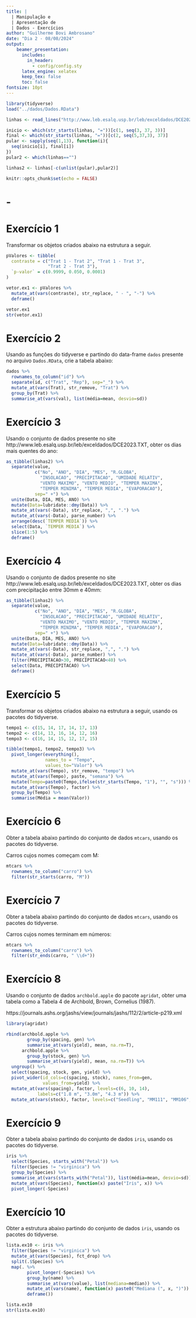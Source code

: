 ```yaml
---
title: |
  | Manipulação e
  | Apresentação de
  | Dados - Exercícios
author: "Guilherme Bovi Ambrosano"
date: "Dia 2 - 08/08/2024"
output:
    beamer_presentation:
      includes:
        in_header:
          - config/config.sty
      latex_engine: xelatex
      keep_tex: false
      toc: false
fontsize: 10pt
---
```


```r
library(tidyverse)
load("../dados/Dados.RData")

linhas <- read_lines("http://www.leb.esalq.usp.br/leb/exceldados/DCE2023.TXT")

inicio <- which(str_starts(linhas, "="))[c(1, seq(3, 37, 3))]
final <- which(str_starts(linhas, "="))[c(2, seq(5,37,3), 37)]
pular <- sapply(seq(1,13), function(i){
  seq(inicio[i], final[i])
})
pular2 <- which(linhas=="")

linhas2 <- linhas[-c(unlist(pular),pular2)]

knitr::opts_chunk$set(echo = FALSE)
```


# -
\section{Exercícios}
\framecard{{\color{white}\Huge{Exercícios}}}

# Exercício 1

Transformar os objetos criados abaixo na estrutura a seguir.

```r

pValores <- tibble(
  contraste = c("Trat 1 - Trat 2", "Trat 1 - Trat 3",
                "Trat 2 - Trat 3"),
  `p-valor` = c(0.9999, 0.050, 0.0001)
)

```

```r

vetor.ex1 <- pValores %>%
  mutate_at(vars(contraste), str_replace, " - ", "-") %>%
  deframe()

```

```r

vetor.ex1
str(vetor.ex1)

```

# Exercício 2

Usando as funções do tidyverse e partindo do data-frame `dados` presente no arquivo `Dados.RData`, crie a tabela abaixo:

```r

dados %>%
  rownames_to_column("id") %>%
  separate(id, c("Trat", "Rep"), sep="_") %>%
  mutate_at(vars(Trat), str_remove, "Trat") %>% 
  group_by(Trat) %>%
  summarise_at(vars(val), list(média=mean, desvio=sd))

```

# Exercício 3

Usando o conjunto de dados presente no site http://www.leb.esalq.usp.br/leb/exceldados/DCE2023.TXT, obter os dias mais quentes do ano:

```r

as_tibble(linhas2) %>%
  separate(value, 
           c("No", "ANO", "DIA", "MES", "R.GLOBA",
             "INSOLACAO", "PRECIPITACAO", "UMIDADE RELATIV",
             "VENTO MAXIMO", "VENTO MEDIO", "TEMPER MAXIMA",
             "TEMPER MINIMA", "TEMPER MEDIA", "EVAPORACAO"),
           sep=" +") %>%
  unite(Data, DIA, MES, ANO) %>%
  mutate(Data=lubridate::dmy(Data)) %>%
  mutate_at(vars(-Data), str_replace, ",", ".") %>%
  mutate_at(vars(-Data), parse_number) %>%
  arrange(desc(`TEMPER MEDIA`)) %>%
  select(Data, `TEMPER MEDIA`) %>%
  slice(1:5) %>%
  deframe()

```


# Exercício 4

Usando o conjunto de dados presente no site http://www.leb.esalq.usp.br/leb/exceldados/DCE2023.TXT, obter os dias com precipitação entre 30mm e 40mm:

```r

as_tibble(linhas2) %>%
  separate(value, 
           c("No", "ANO", "DIA", "MES", "R.GLOBA",
             "INSOLACAO", "PRECIPITACAO", "UMIDADE RELATIV",
             "VENTO MAXIMO", "VENTO MEDIO", "TEMPER MAXIMA",
             "TEMPER MINIMA", "TEMPER MEDIA", "EVAPORACAO"),
           sep=" +") %>%
  unite(Data, DIA, MES, ANO) %>%
  mutate(Data=lubridate::dmy(Data)) %>%
  mutate_at(vars(-Data), str_replace, ",", ".") %>%
  mutate_at(vars(-Data), parse_number) %>%
  filter(PRECIPITACAO>30, PRECIPITACAO<40) %>%
  select(Data, PRECIPITACAO) %>%
  deframe()

```

# Exercício 5

Transformar os objetos criados abaixo na estrutura a seguir, usando os pacotes do tidyverse.

```r

tempo1 <- c(15, 14, 17, 14, 17, 13)
tempo2 <- c(14, 13, 16, 14, 12, 16)
tempo3 <- c(16, 14, 15, 12, 17, 15)

```

```r

tibble(tempo1, tempo2, tempo3) %>%
  pivot_longer(everything(),
               names_to = "Tempo",
               values_to="Valor") %>%
  mutate_at(vars(Tempo), str_remove, "tempo") %>%
  mutate_at(vars(Tempo), paste, "semana") %>%
  mutate(Tempo=paste0(Tempo,ifelse(str_starts(Tempo, "1"), "", "s"))) %>%
  mutate_at(vars(Tempo), factor) %>%
  group_by(Tempo) %>%
  summarise(Média = mean(Valor))

```

# Exercício 6

Obter a tabela abaixo partindo do conjunto de dados `mtcars`, usando os pacotes do tidyverse.

Carros cujos nomes começam com M:
```r

mtcars %>%
  rownames_to_column("carro") %>%
  filter(str_starts(carro, "M"))

```

# Exercício 7

Obter a tabela abaixo partindo do conjunto de dados `mtcars`, usando os pacotes do tidyverse.

Carros cujos nomes terminam em números:
```r

mtcars %>%
  rownames_to_column("carro") %>%
  filter(str_ends(carro, " \\d+"))

```

# Exercício 8

Usando o conjunto de dados `archbold.apple` do pacote `agridat`, obter uma tabela como a Tabela 4 de Archbold, Brown, Cornelius (1987).

https://journals.ashs.org/jashs/view/journals/jashs/112/2/article-p219.xml

```r
library(agridat)
```
```r

rbind(archbold.apple %>%
        group_by(spacing, gen) %>%
        summarise_at(vars(yield), mean, na.rm=T),
      archbold.apple %>%
        group_by(stock, gen) %>%
        summarise_at(vars(yield), mean, na.rm=T)) %>%
  ungroup() %>% 
  select(spacing, stock, gen, yield) %>%
  pivot_wider(id_cols=c(spacing, stock), names_from=gen,
              values_from=yield) %>%
  mutate_at(vars(spacing), factor, levels=c(6, 10, 14),
            labels=c("1.8 m", "3.0m", "4.3 m")) %>% 
  mutate_at(vars(stock), factor, levels=c("Seedling", "MM111", "MM106", "M0007"))

```

# Exercício 9

Obter a tabela abaixo partindo do conjunto de dados `iris`, usando os pacotes do tidyverse.

```r

iris %>%
  select(Species, starts_with("Petal")) %>%
  filter(Species != "virginica") %>% 
  group_by(Species) %>%
  summarise_at(vars(starts_with("Petal")), list(média=mean, desvio=sd)) %>%
  mutate_at(vars(Species), function(x) paste("Iris", x)) %>%
  pivot_longer(-Species)

```

# Exercício 10

Obter a estrutura abaixo partindo do conjunto de dados `iris`, usando os pacotes do tidyverse.

```r

lista.ex10 <- iris %>%
  filter(Species != "virginica") %>%
  mutate_at(vars(Species), fct_drop) %>% 
  split(.$Species) %>%
  map(. %>%
        pivot_longer(-Species) %>% 
        group_by(name) %>%
        summarise_at(vars(value), list(mediana=median)) %>%
        mutate_at(vars(name), function(x) paste0("Mediana (", x, ")")) %>% 
        deframe())

```

\footnotesize
```r
lista.ex10
str(lista.ex10)
```
